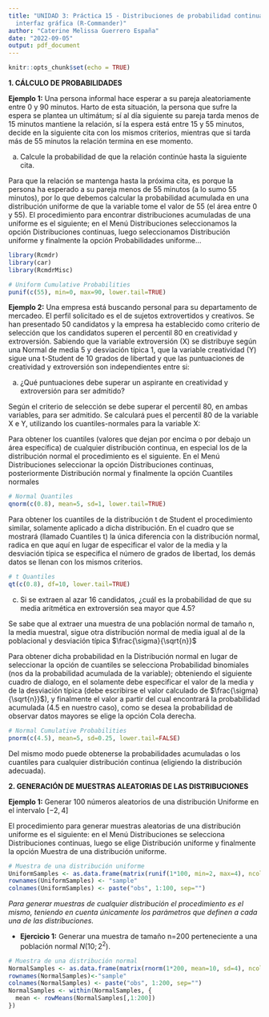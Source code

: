 ```yaml
---
title: "UNIDAD 3: Práctica 15 - Distribuciones de probabilidad continuas. Usando la
  interfaz gráfica (R-Commander)"
author: "Caterine Melissa Guerrero España"
date: "2022-09-05"
output: pdf_document
---
```


```r
knitr::opts_chunk$set(echo = TRUE)
```

**1. CÁLCULO DE PROBABILIDADES**

**Ejemplo 1:**
Una persona informal hace esperar a su pareja aleatoriamente entre 0 y 90 minutos. Harto de esta situación, la persona que sufre la espera se plantea un ultimátum; sí al día siguiente su pareja tarda menos de 15 minutos mantiene la relación, sí la espera está entre 15 y 55 minutos, decide en la siguiente cita con los mismos criterios, mientras que si tarda más de 55 minutos la relación termina en ese momento.


a) Calcule la probabilidad de que la relación continúe hasta la siguiente cita.


Para que la relación se mantenga hasta la próxima cita, es porque la persona ha esperado a su pareja menos de 55 minutos (a lo sumo 55 minutos), por lo que debemos calcular la probabilidad acumulada en una distribución uniforme de que la variable tome el valor de 55 (el área entre 0 y 55). El procedimiento para encontrar distribuciones acumuladas de una uniforme es el siguiente; en el Menú Distribuciones seleccionamos la opción Distribuciones continuas, luego seleccionamos Distribución uniforme y finalmente la opción Probabilidades uniforme...
```r
library(Rcmdr)
library(car)
library(RcmdrMisc)

# Uniform Cumulative Probabilities
punif(c(55), min=0, max=90, lower.tail=TRUE)
```

**Ejemplo 2:**
Una empresa está buscando personal para su departamento de mercadeo. El perfil solicitado es el de sujetos extrovertidos y creativos. Se han presentado 50 candidatos y la empresa ha establecido como criterio de selección que los candidatos superen el percentil 80 en creatividad y extroversión. Sabiendo que la variable extroversión (X) se distribuye según una Normal de media 5 y desviación típica 1, que la variable creatividad (Y) sigue una t-Student de 10 grados de libertad y que las puntuaciones de creatividad y extroversión son independientes entre si:


a) ¿Qué puntuaciones debe superar un aspirante en creatividad y extroversión para ser admitido?

Según el criterio de selección se debe superar el percentil 80, en ambas variables, para ser admitido. Se calculará pues el percentil 80 de la variable X e Y, utilizando los cuantiles-normales para la variable X:

Para obtener los cuantiles (valores que dejan por encima o por debajo un área específica) de cualquier distribución continua, en especial los de la distribución normal el procedimiento es el siguiente. En el Menú Distribuciones seleccionar la opción Distribuciones continuas, posteriormente Distribución normal y finalmente la opción Cuantiles normales
```r
# Normal Quantiles
qnorm(c(0.8), mean=5, sd=1, lower.tail=TRUE)
```

Para obtener los cuantiles de la distribución t de Student el procedimiento similar, solamente aplicado a dicha distribución. En el cuadro que se mostrará (llamado Cuantiles t) la única diferencia con la distribución normal, radica en que aquí en lugar de especificar el valor de la media y la desviación típica se especifica el número de grados de libertad, los demás datos se llenan con los mismos criterios.

```r
# t Quantiles
qt(c(0.8), df=10, lower.tail=TRUE)
```

c) Si se extraen al azar 16 candidatos, ¿cuál es la probabilidad de que su media aritmética en extroversión sea mayor que 4.5?


Se sabe que al extraer una muestra de una población normal de tamaño n, la media muestral, sigue otra distribución normal de media igual al de la poblacional y desviación típica $\frac{\sigma}{\sqrt{n}}$ 


Para obtener dicha probabilidad en la Distribución normal en lugar de seleccionar la opción de cuantiles se selecciona Probabilidad binomiales (nos da la probabilidad acumulada de la variable); obteniendo el siguiente cuadro de dialogo, en el solamente debe especificar el valor de la media y de la desviación típica (debe escribirse el valor calculado de $\frac{\sigma}{\sqrt{n}}$), y finalmente el valor a partir del cual encontrará la probabilidad acumulada (4.5 en nuestro caso), como se desea la probabilidad de observar datos mayores se elige la opción Cola derecha.

```r
# Normal Cumulative Probabilities
pnorm(c(4.5), mean=5, sd=0.25, lower.tail=FALSE)
```

Del mismo modo puede obtenerse la probabilidades acumuladas o los cuantiles para cualquier distribución continua (eligiendo la distribución adecuada).


**2. GENERACIÓN DE MUESTRAS ALEATORIAS DE LAS DISTRIBUCIONES**

**Ejemplo 1:**
Generar 100 números aleatorios de una distribución Uniforme en el intervalo $[-2, 4]$


El procedimiento para generar muestras aleatorias de una distribución uniforme es el siguiente: en el Menú Distribuciones se selecciona Distribuciones continuas, luego se elige Distribución uniforme y finalmente la opción Muestra de una distribución uniforme.

```r
# Muestra de una distribución uniforme
UniformSamples <- as.data.frame(matrix(runif(1*100, min=2, max=4), ncol=100))
rownames(UniformSamples) <- "sample"
colnames(UniformSamples) <- paste("obs", 1:100, sep="")
```

*Para generar muestras de cualquier distribución el procedimiento es el mismo, teniendo en cuenta únicamente los parámetros que definen a cada una de las distribuciones.*


-   **Ejercicio 1:** Generar una muestra de tamaño n=200 perteneciente a una población normal $N(10; 2^{2})$.

```r
# Muestra de una distribución normal
NormalSamples <- as.data.frame(matrix(rnorm(1*200, mean=10, sd=4), ncol=200))
rownames(NormalSamples)<-"sample"
colnames(NormalSamples) <- paste("obs", 1:200, sep="")
NormalSamples <- within(NormalSamples, {
  mean <- rowMeans(NormalSamples[,1:200])
})

```

